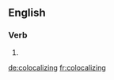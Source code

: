 ==English==

===Verb===
{{head|en}}

# {{present participle of|colocalize|lang=en}}

[[de:colocalizing]]
[[fr:colocalizing]]